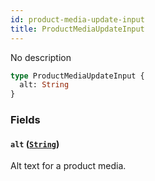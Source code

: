 ```yaml
---
id: product-media-update-input
title: ProductMediaUpdateInput
---
```


No description

```graphql
type ProductMediaUpdateInput {
  alt: String
}
```

### Fields

#### `alt` ([`String`](/developer/api-reference/scalars/string))

Alt text for a product media.
